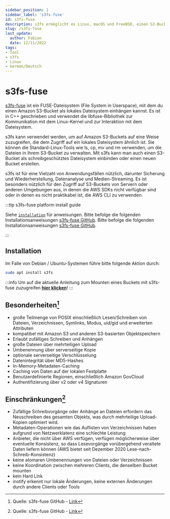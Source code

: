 ```yaml
---
sidebar_position: 1
sidebar_label: 's3fs-fuse'
id: s3fs-fuse
description: s3fs ermöglicht es Linux, macOS und FreeBSD, einen S3-Bucket über FUSE zu mounten. s3fs bewahrt das native Objektformat für Dateien und ermöglicht die Verwendung anderer Tools wie AWS CLI.
slug: /s3fs-fuse
last_update:
  author: Fabian
  date: 12/11/2022
tags:
- Tool
- s3fs
- Linux
- German/Deutsch
---
```


# s3fs-fuse
 
[s3fs-fuse](https://github.com/s3fs-fuse/s3fs-fuse) ist ein FUSE-Dateisystem (File System in Userspace), mit dem du einen Amazon S3-Bucket als lokales Dateisystem einhängen kannst. Es ist in C++ geschrieben und verwendet die libfuse-Bibliothek zur Kommunikation mit dem Linux-Kernel und zur Interaktion mit dem Dateisystem.

s3fs kann verwendet werden, um auf Amazon S3-Buckets auf eine Weise zuzugreifen, die dem Zugriff auf ein lokales Dateisystem ähnlich ist. Sie können die Standard-Linux-Tools wie ls, cp, mv und rm verwenden, um die Dateien in Ihrem S3-Bucket zu verwalten. Mit s3fs kann man auch einen S3-Bucket als schreibgeschütztes Dateisystem einbinden oder einen neuen Bucket erstellen.

s3fs ist für eine Vielzahl von Anwendungsfällen nützlich, darunter Sicherung und Wiederherstellung, Datenanalyse und Medien-Streaming. Es ist besonders nützlich für den Zugriff auf S3-Buckets von Servern oder anderen Umgebungen aus, in denen die AWS SDKs nicht verfügbar sind oder in denen es nicht praktikabel ist, die AWS CLI zu verwenden.


:::tip s3fs-fuse platform install guide

<Tabs>
  <TabItem value="linux" label="Linux">Siehe <a href="#Installation"><code>installation</code></a> für anweisungen.</TabItem>
  <TabItem value="macos" label="MacOS">Bitte befolge die folgenden Installationsanweisungen <a href="https://github.com/s3fs-fuse/s3fs-fuse">s3fs-fuse GitHub</a>.</TabItem>
  <TabItem value="windows" label="Windows">Bitte befolge die folgenden Installationsanweisungen <a href="https://github.com/s3fs-fuse/s3fs-fuse">s3fs-fuse GitHub</a>.</TabItem>
</Tabs>

:::

## Installation
Im Falle von Debian / Ubuntu-Systemen führe bitte folgende Aktion durch:

```bash
sudo apt install s3fs
```

:::info
Um auf die aktuelle Anleitung zum Mounten eines Buckets mit s3fs-fuse zuzugreifen [**hier klicken**](./mount-s3-storage)!
:::

## Besonderheiten[^1]

* große Teilmenge von POSIX einschließlich Lesen/Schreiben von Dateien, Verzeichnissen, Symlinks, Modus, uid/gid und erweiterten Attributen
* kompatibel mit Amazon S3 und anderen S3-basierten Objektspeichern
* Erlaubt zufälliges Schreiben und Anhängen
* große Dateien über mehrteiligen Upload
* Umbenennung über serverseitige Kopie
* optionale serverseitige Verschlüsselung
* Datenintegrität über MD5-Hashes
* In-Memory-Metadaten-Caching
* Caching von Daten auf der lokalen Festplatte
* Benutzerdefinierte Regionen, einschließlich Amazon GovCloud
* Authentifizierung über v2 oder v4 Signaturen


## Einschränkungen[^1]

* Zufällige Schreibvorgänge oder Anhänge an Dateien erfordern das Neuschreiben des gesamten Objekts, was durch mehrteilige Upload-Kopien optimiert wird.
* Metadaten-Operationen wie das Auflisten von Verzeichnissen haben aufgrund von Netzwerklatenz eine schlechte Leistung
* Anbieter, die nicht über AWS verfügen, verfügen möglicherweise über eventuelle Konsistenz, so dass Lesevorgänge vorübergehend veraltete Daten liefern können (AWS bietet seit Dezember 2020 Lese-nach-Schreib-Konsistenz)
* keine atomaren Umbenennungen von Dateien oder Verzeichnissen
* keine Koordination zwischen mehreren Clients, die denselben Bucket mounten
* kein Hard Link
* inotify erkennt nur lokale Änderungen, keine externen Änderungen durch andere Clients oder Tools

[^1]: Quelle: s3fs-fuse GitHub - [Link](https://github.com/s3fs-fuse/s3fs-fuse#limitations)
